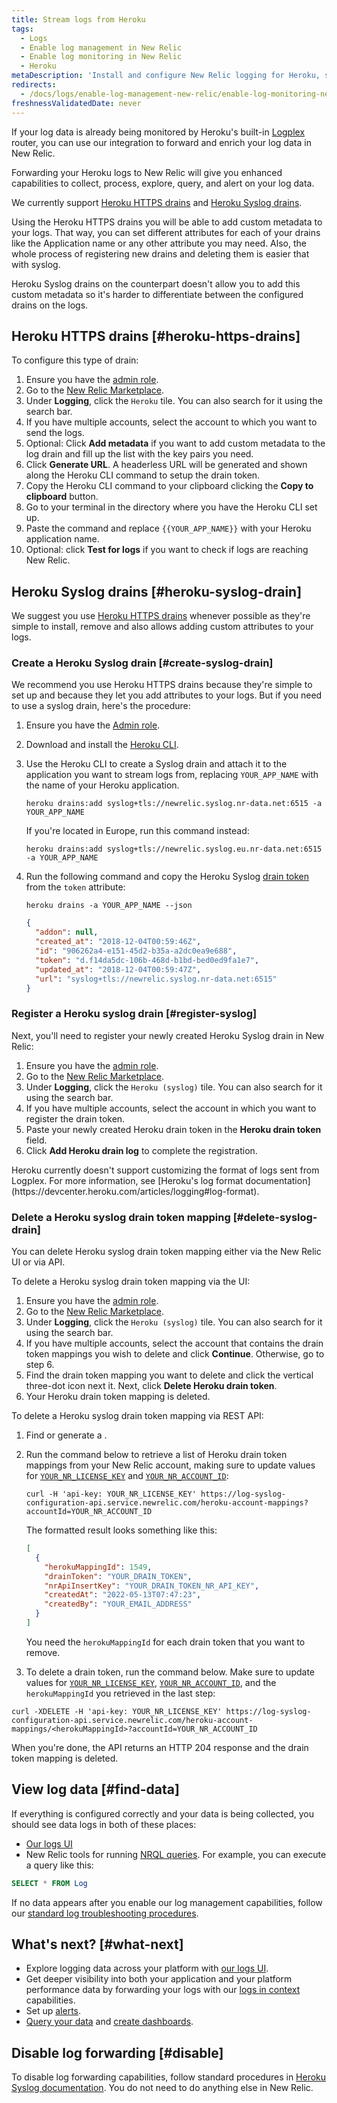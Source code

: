 ```yaml
---
title: Stream logs from Heroku
tags:
  - Logs
  - Enable log management in New Relic
  - Enable log monitoring in New Relic
  - Heroku
metaDescription: 'Install and configure New Relic logging for Heroku, so you can use enhanced log management capabilities.'
redirects:
  - /docs/logs/enable-log-management-new-relic/enable-log-monitoring-new-relic/heroku-log-forwarding/
freshnessValidatedDate: never
---
```


If your log data is already being monitored by Heroku's built-in [Logplex](https://devcenter.heroku.com/articles/logplex) router, you can use our integration to forward and enrich your log data in New Relic.

Forwarding your Heroku logs to New Relic will give you enhanced <InlinePopover type="logs" /> capabilities to collect, process, explore, query, and alert on your log data.

We currently support [Heroku HTTPS drains](https://devcenter.heroku.com/articles/log-drains#https-drains) and [Heroku Syslog drains](https://devcenter.heroku.com/articles/log-drains#syslog-drains).

Using the Heroku HTTPS drains you will be able to add custom metadata to your logs. That way, you can set different attributes for each of your drains like the Application name or any other attribute you may need. Also, the whole process of registering new drains and deleting them is easier that with syslog.

Heroku Syslog drains on the counterpart doesn't allow you to add this custom metadata so it's harder to differentiate between the configured drains on the logs.

## Heroku HTTPS drains [#heroku-https-drains]

To configure this type of drain: 

1. Ensure you have the [admin role](/docs/accounts/original-accounts-billing/original-users-roles/users-roles-original-user-model/#roles).
2. Go to the [New Relic Marketplace](https://one.newrelic.com/marketplace).
3. Under <DNT>**Logging**</DNT>, click the `Heroku` tile. You can also search for it using the search bar.
4. If you have multiple accounts, select the account to which you want to send the logs.
5. Optional: Click <DNT>**Add metadata**</DNT> if you want to add custom metadata to the log drain and fill up the list with the key pairs you need.
6. Click <DNT>**Generate URL**</DNT>. A headerless URL will be generated and shown along the Heroku CLI command to setup the drain token.
7. Copy the Heroku CLI command to your clipboard clicking the <DNT>**Copy to clipboard**</DNT> button.
8. Go to your terminal in the directory where you have the Heroku CLI set up.
9. Paste the command and replace `{{YOUR_APP_NAME}}` with your Heroku application name.
10. Optional: click <DNT>**Test for logs**</DNT> if you want to check if logs are reaching New Relic.

## Heroku Syslog drains [#heroku-syslog-drain]

We suggest you use [Heroku HTTPS drains](#heroku-https-drains) whenever possible as they're simple to install, remove and also allows adding custom attributes to your logs.

### Create a Heroku Syslog drain [#create-syslog-drain]

We recommend you use Heroku HTTPS drains because they're simple to set up and because they let you add attributes to your logs. But if you need to use a syslog drain, here's the procedure:

1. Ensure you have the [Admin role](/docs/accounts/original-accounts-billing/original-users-roles/users-roles-original-user-model/#roles).
2. Download and install the [Heroku CLI](https://devcenter.heroku.com/articles/heroku-cli#download-and-install).
3. Use the Heroku CLI to create a Syslog drain and attach it to the application you want to stream logs from, replacing `YOUR_APP_NAME` with the name of your Heroku application.

   ```shell
   heroku drains:add syslog+tls://newrelic.syslog.nr-data.net:6515 -a YOUR_APP_NAME
   ```

   If you're located in Europe, run this command instead:

   ```shell
   heroku drains:add syslog+tls://newrelic.syslog.eu.nr-data.net:6515 -a YOUR_APP_NAME
   ```

4. Run the following command and copy the Heroku Syslog [drain token](https://devcenter.heroku.com/articles/log-drains#drain-tokens) from the `token` attribute:

   ```shell
   heroku drains -a YOUR_APP_NAME --json
   ```

   ```json
   {
     "addon": null,
     "created_at": "2018-12-04T00:59:46Z",
     "id": "906262a4-e151-45d2-b35a-a2dc0ea9e688",
     "token": "d.f14da5dc-106b-468d-b1bd-bed0ed9fa1e7",
     "updated_at": "2018-12-04T00:59:47Z",
     "url": "syslog+tls://newrelic.syslog.nr-data.net:6515"
   }
   ```

### Register a Heroku syslog drain [#register-syslog]

Next, you'll need to register your newly created Heroku Syslog drain in New Relic:

1. Ensure you have the [admin role](/docs/accounts/original-accounts-billing/original-users-roles/users-roles-original-user-model/#roles).
2. Go to the [New Relic Marketplace](https://one.newrelic.com/marketplace).
3. Under <DNT>**Logging**</DNT>, click the `Heroku (syslog)` tile. You can also search for it using the search bar.
4. If you have multiple accounts, select the account in which you want to register the drain token.
5. Paste your newly created Heroku drain token in the <DNT>**Heroku drain token**</DNT> field.
6. Click <DNT>**Add Heroku drain log**</DNT> to complete the registration.

<Callout variant="important">
  Heroku currently doesn't support customizing the format of logs sent from Logplex. For more information, see [Heroku's log format documentation](https://devcenter.heroku.com/articles/logging#log-format).
</Callout>

<InstallFeedback />

### Delete a Heroku syslog drain token mapping [#delete-syslog-drain]

You can delete Heroku syslog drain token mapping either via the New Relic UI or via API. 

To delete a Heroku syslog drain token mapping via the UI: 

1. Ensure you have the [admin role](/docs/accounts/original-accounts-billing/original-users-roles/users-roles-original-user-model/#roles). 
2. Go to the [New Relic Marketplace](https://one.newrelic.com/marketplace).
3. Under <DNT>**Logging**</DNT>, click the `Heroku (syslog)` tile. You can also search for it using the search bar.
4. If you have multiple accounts, select the account that contains the drain token mappings you wish to delete and click <DNT>**Continue**</DNT>. Otherwise, go to step 6.
5. Find the drain token mapping you want to delete and click the vertical three-dot icon next it. Next, click <DNT>**Delete Heroku drain token**</DNT>.
6. Your Heroku drain token mapping is deleted.

To delete a Heroku syslog drain token mapping via REST API: 

1. Find or generate a <InlinePopover type="userKey" />.
2. Run the command below to retrieve a list of Heroku drain token mappings from your New Relic account, making sure to update values for [`YOUR_NR_LICENSE_KEY`](/docs/apis/intro-apis/new-relic-api-keys/#license-key) and [`YOUR_NR_ACCOUNT_ID`](/docs/accounts/accounts-billing/account-structure/account-id):

    ```shell
    curl -H 'api-key: YOUR_NR_LICENSE_KEY' https://log-syslog-configuration-api.service.newrelic.com/heroku-account-mappings?accountId=YOUR_NR_ACCOUNT_ID
    ```

    The formatted result looks something like this:

    ```json
    [
      {
        "herokuMappingId": 1549,
        "drainToken": "YOUR_DRAIN_TOKEN",
        "nrApiInsertKey": "YOUR_DRAIN_TOKEN_NR_API_KEY",
        "createdAt": "2022-05-13T07:47:23",
        "createdBy": "YOUR_EMAIL_ADDRESS"
      }
    ]
    ```

    You need the `herokuMappingId` for each drain token that you want to remove.

 3. To delete a drain token, run the command below. Make sure to update values for [`YOUR_NR_LICENSE_KEY`](/docs/apis/intro-apis/new-relic-api-keys/#license-key), [`YOUR_NR_ACCOUNT_ID`](/docs/accounts/accounts-billing/account-structure/account-id/), and the `herokuMappingId` you retrieved in the last step:

   ```shell
   curl -XDELETE -H 'api-key: YOUR_NR_LICENSE_KEY' https://log-syslog-configuration-api.service.newrelic.com/heroku-account-mappings/<herokuMappingId>?accountId=YOUR_NR_ACCOUNT_ID
   ```
   
When you're done, the API returns an HTTP 204 response and the drain token mapping is deleted.

## View log data [#find-data]

If everything is configured correctly and your data is being collected, you should see data logs in both of these places:

* [Our logs UI](https://one.newrelic.com/launcher/logger.log-launcher)
* New Relic tools for running [NRQL queries](/docs/chart-builder/use-chart-builder/choose-data/use-advanced-nrql-mode-specify-data). For example, you can execute a query like this:

```sql
SELECT * FROM Log
```

If no data appears after you enable our log management capabilities, follow our [standard log troubleshooting procedures](/docs/logs/log-management/troubleshooting/no-log-data-appears-ui/).

## What's next? [#what-next]

* Explore logging data across your platform with [our logs UI](/docs/logs/log-management/ui-data/use-logs-ui/).
* Get deeper visibility into both your application and your platform performance data by forwarding your logs with our [logs in context](/docs/logs/enable-log-management-new-relic/configure-logs-context/configure-logs-context-apm-agents/) capabilities.
* Set up [alerts](/docs/alerts-applied-intelligence/new-relic-alerts/alert-conditions/create-alert-conditions/).
* [Query your data](/docs/query-your-data/explore-query-data/get-started/introduction-querying-new-relic-data/) and [create dashboards](/docs/query-your-data/explore-query-data/dashboards/introduction-dashboards/).

## Disable log forwarding [#disable]

To disable log forwarding capabilities, follow standard procedures in [Heroku Syslog documentation](https://devcenter.heroku.com/articles/log-drains#syslog-drains). You do not need to do anything else in New Relic.
